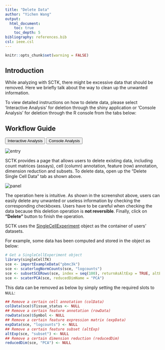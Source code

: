 ```yaml
---
title: "Delete Data"
author: "Yichen Wang"
output:
  html_document:
    toc: true
    toc_depth: 5
bibliography: references.bib
csl: ieee.csl
---
```


```r
knitr::opts_chunk$set(warning = FALSE)
```

````{=html}
<head>
<meta name="viewport" content="width=device-width, initial-scale=1">
</head>
<body>
````

## Introduction

While analyzing with SCTK, there might be excessive data that should be removed. Here we briefly talk about the way to clean up the unwanted information.  

To view detailed instructions on how to delete data, please select 'Interactive Analysis' for deletion through the shiny application or 'Console Analysis' for deletion through the R console from the tabs below: <br>

## Workflow Guide

````{=html}
<div class="tab">
  <button class="tablinks" onclick="openTab(event, 'interactive')" id="ia-button">Interactive Analysis</button>
  <button class="tablinks" onclick="openTab(event, 'console')" id="console-button">Console Analysis</button>
</div>

<div id="interactive" class="tabcontent">
````

![entry](ui_screenshots/delete_data/del_ui_entry.png)\

SCTK provides a page that allows users to delete existing data, including count matrices (assays), cell (column) annotation, feature (row) annotation, dimension reduction and subsets. To delete data, open up the "Delete Single Cell Data" tab as shown above.

![panel](ui_screenshots/delete_data/del_ui_panel.png)\

The operation here is intuitive. As shown in the screenshot above, users can easily delete any unwanted or useless information by checking the corresponding checkboxes. Users have to be careful when checking the data because this deletion operation is **not reversible**. Finally, click on **"Delete"** button to finish the operation.  

````{=html}
</div>

<div id="console" class="tabcontent">
````

SCTK uses the [SingleCellExperiment](https://rdrr.io/bioc/SingleCellExperiment/man/SingleCellExperiment.html) object as the container of users' datasets.  

For example, some data has been computed and stored in the object as below:

```R
# Get a SingleCellExperiment object
library(singleCellTK)
sce <- importExampleData("pbmc3k")
sce <- scaterlogNormCounts(sce, "logcounts")
sce <- subsetSCERows(sce, index = seq(100), returnAsAltExp = TRUE, altExpName = "subset")
sce <- scaterPCA(sce, reducedDimName = "PCA")

```

This data can be removed as below by simply setting the required slots to `NULL`:

```R
## Remove a certain cell annotation (colData)
colData(sce)$Tissue_status <- NULL
## Remove a certain feature annotation (rowData)
rowData(sce)$Symbol <- NULL
## Remove a certain feature expression matrix (expData)
expData(sce, "logcounts") <- NULL
## Remove a certain feature subset (altExp)
altExp(sce, "subset") <- NULL
## Remove a certain dimension reduction (reducedDim)
reducedDim(sce, "PCA") <- NULL
```

````{=html} 
</div>
<script>
document.getElementById("ia-button").click();
</script>
</body>
````
